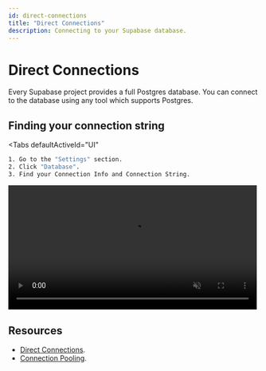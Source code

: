 ```yaml
---
id: direct-connections
title: "Direct Connections"
description: Connecting to your Supabase database.
---
```


# Direct Connections

Every Supabase project provides a full Postgres database. You can connect to the database using any tool which supports Postgres.

## Finding your connection string

<Tabs
defaultActiveId="UI"
>
<TabPanel id="UI" label="UI">

```sh
1. Go to the "Settings" section.
2. Click "Database".
3. Find your Connection Info and Connection String.
```

<video width="99%" muted playsInline controls="true">
  <source src="/docs/videos/postgres-connection.mp4" type="video/mp4" muted playsInline />
</video>

</TabPanel>
</Tabs>

## Resources 

- [Direct Connections](/docs/guides/database/connecting/direct-connections).
- [Connection Pooling](/docs/guides/database/connecting/connection-pooling).


